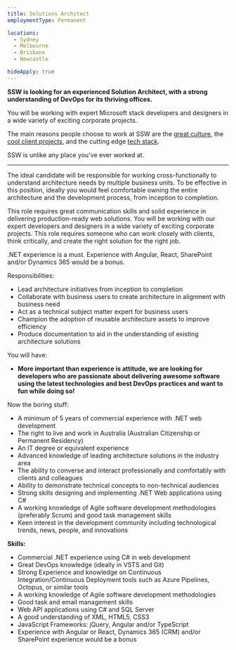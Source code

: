 ```yaml
---
title: Solutions Architect
employmentType: Permanent

locations: 
  - Sydney
  - Melbourne
  - Brisbane
  - Newcastle

hideApply: true
---
```

        
**SSW is looking for an experienced Solution Architect, with a strong understanding of DevOps for its thriving offices.**


You will be working with expert Microsoft stack developers and designers in a wide variety of exciting corporate projects.  


 The main reasons people choose to work at SSW are the [great culture](https://www.ssw.com.au/ssw/Company/Culture), the [cool client projects](https://www.ssw.com.au/ssw/Company/Clients), and the cutting edge [tech stack](https://www.ssw.com.au/ssw/Consulting/Default.aspx).  


 SSW is unlike any place you've ever worked at.




---


The ideal candidate will be responsible for working cross-functionally to understand architecture needs by multiple business units. To be effective in this position, ideally you would feel comfortable owning the entire architecture and the development process, from inception to completion. 


This role requires great communication skills and solid experience in delivering production-ready web solutions. You will be working with our expert developers and designers in a wide variety of exciting corporate projects. This role requires someone who can work closely with clients, think critically, and create the right solution for the right job.


.NET experience is a must. Experience with Angular, React, SharePoint and/or Dynamics 365 would be a bonus.


Responsibilities:


* Lead architecture initiatives from inception to completion
* Collaborate with business users to create architecture in alignment with business need
* Act as a technical subject matter expert for business users
* Champion the adoption of reusable architecture assets to improve efficiency
* Produce documentation to aid in the understanding of existing architecture solutions


You will have:


* **More important than experience is attitude, we are looking for developers who are passionate about delivering awesome software using the latest technologies and best DevOps practices and want to fun while doing so!**


Now the boring stuff:


* A minimum of 5 years of commercial experience with .NET web development
* The right to live and work in Australia (Australian Citizenship or Permanent Residency)
* An IT degree or equivalent experience
* Advanced knowledge of leading architecture solutions in the industry area
* The ability to converse and interact professionally and comfortably with clients and colleagues
* Ability to demonstrate technical concepts to non-technical audiences
* Strong skills designing and implementing .NET Web applications using C#
* A working knowledge of Agile software development methodologies (preferably Scrum) and good task management skills
* Keen interest in the development community including technological trends, news, people, and innovations


**Skills:**


* Commercial .NET experience using C# in web development
* Great DevOps knowledge (ideally in VSTS and Git)
* Strong Experience and knowledge on Continuous Integration/Continuous Deployment tools such as Azure Pipelines, Octopus, or similar tools
* A working knowledge of Agile software development methodologies
* Good task and email management skills
* Web API applications using C# and SQL Server
* A good understanding of XML, HTML5, CSS3
* JavaScript Frameworks: jQuery, Angular and/or TypeScript
* Experience with Angular or React, Dynamics 365 (CRM) and/or SharePoint experience would be a bonus



